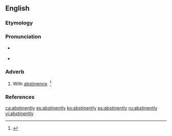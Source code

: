 ==English==

===Etymology===
{{suffix|abstinent|ly}}

===Pronunciation===
* {{a|US}} {{IPA|/ˈæb.stɪ.nn̩t.li/}}
* {{a|US}} {{IPA|/ˈæb.stə.nn̩t.li/}}

===Adverb===
{{en-adv}}

# With [[abstinence]]. {{defdate|First attested in the late 16<sup>th</sup> century.}}<ref name=SOED>{{reference-book | last =| first = | authorlink =  | coauthors =  | editor =Brown, Lesley  | others =  | title = The Shorter Oxford English Dictionary | origdate =  | origyear = 1933| origmonth =  | url =  | format =  | accessdate =  | accessyear =  | accessmonth =  | edition = 5th | date =  | year =2003| month =  | publisher =Oxford University Press  | location =Oxford, UK | language =  | id =  | doi = | isbn =978-0-19-860575-7 | lccn = | ol = | pages =10| chapter =  | chapterurl =  | quote =}}</ref>

===References===
<references/>

[[ca:abstinently]]
[[es:abstinently]]
[[ko:abstinently]]
[[ps:abstinently]]
[[ru:abstinently]]
[[vi:abstinently]]